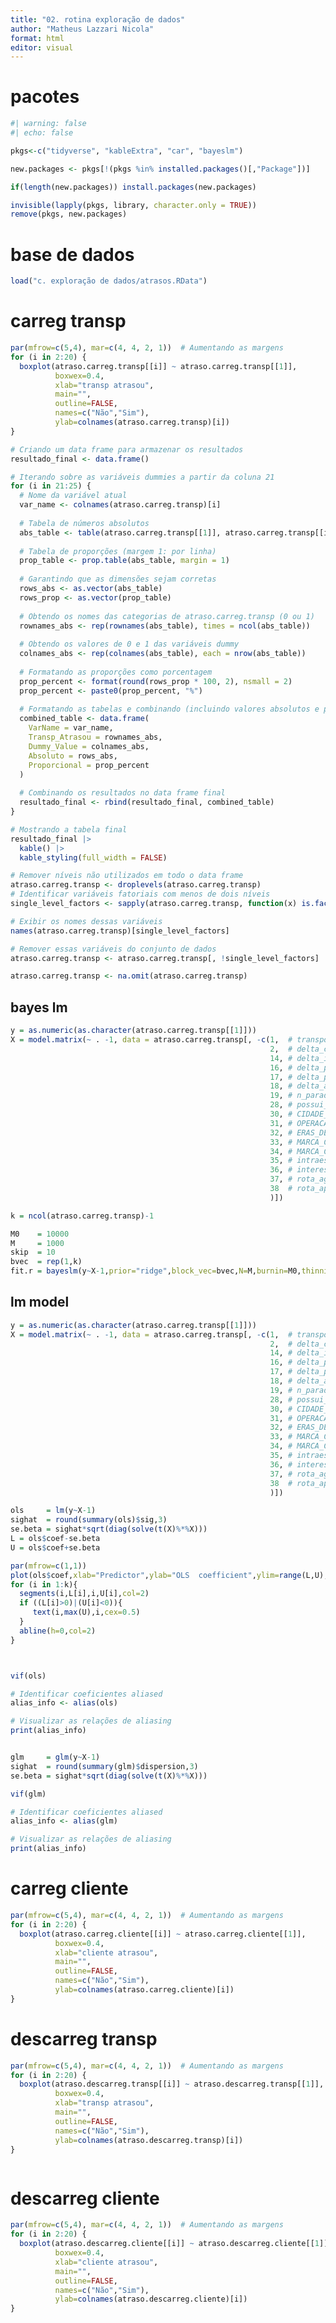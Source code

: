 ---
title: "02. rotina exploração de dados"
author: "Matheus Lazzari Nicola"
format: html
editor: visual
---

# pacotes

```{r}
#| warning: false
#| echo: false

pkgs<-c("tidyverse", "kableExtra", "car", "bayeslm")

new.packages <- pkgs[!(pkgs %in% installed.packages()[,"Package"])]

if(length(new.packages)) install.packages(new.packages)

invisible(lapply(pkgs, library, character.only = TRUE))
remove(pkgs, new.packages)

```

# base de dados

```{r}
load("c. exploração de dados/atrasos.RData")
```

# carreg transp

```{r}
par(mfrow=c(5,4), mar=c(4, 4, 2, 1))  # Aumentando as margens
for (i in 2:20) {
  boxplot(atraso.carreg.transp[[i]] ~ atraso.carreg.transp[[1]],
          boxwex=0.4,
          xlab="transp atrasou",
          main="",
          outline=FALSE,
          names=c("Não","Sim"),
          ylab=colnames(atraso.carreg.transp)[i])
}

```

```{r}
# Criando um data frame para armazenar os resultados
resultado_final <- data.frame()

# Iterando sobre as variáveis dummies a partir da coluna 21
for (i in 21:25) {
  # Nome da variável atual
  var_name <- colnames(atraso.carreg.transp)[i]
  
  # Tabela de números absolutos
  abs_table <- table(atraso.carreg.transp[[1]], atraso.carreg.transp[[i]])
  
  # Tabela de proporções (margem 1: por linha)
  prop_table <- prop.table(abs_table, margin = 1)
  
  # Garantindo que as dimensões sejam corretas
  rows_abs <- as.vector(abs_table)
  rows_prop <- as.vector(prop_table)
  
  # Obtendo os nomes das categorias de atraso.carreg.transp (0 ou 1)
  rownames_abs <- rep(rownames(abs_table), times = ncol(abs_table))
  
  # Obtendo os valores de 0 e 1 das variáveis dummy
  colnames_abs <- rep(colnames(abs_table), each = nrow(abs_table))
  
  # Formatando as proporções como porcentagem
  prop_percent <- format(round(rows_prop * 100, 2), nsmall = 2)
  prop_percent <- paste0(prop_percent, "%")
  
  # Formatando as tabelas e combinando (incluindo valores absolutos e proporcionais)
  combined_table <- data.frame(
    VarName = var_name,
    Transp_Atrasou = rownames_abs,
    Dummy_Value = colnames_abs,
    Absoluto = rows_abs,
    Proporcional = prop_percent
  )
  
  # Combinando os resultados no data frame final
  resultado_final <- rbind(resultado_final, combined_table)
}

# Mostrando a tabela final
resultado_final |>
  kable() |>
  kable_styling(full_width = FALSE)
```

```{r}
# Remover níveis não utilizados em todo o data frame
atraso.carreg.transp <- droplevels(atraso.carreg.transp)
# Identificar variáveis fatoriais com menos de dois níveis
single_level_factors <- sapply(atraso.carreg.transp, function(x) is.factor(x) && nlevels(x) < 2)

# Exibir os nomes dessas variáveis
names(atraso.carreg.transp)[single_level_factors]

# Remover essas variáveis do conjunto de dados
atraso.carreg.transp <- atraso.carreg.transp[, !single_level_factors]

atraso.carreg.transp <- na.omit(atraso.carreg.transp)


```

## bayes lm

```{r}
y = as.numeric(as.character(atraso.carreg.transp[[1]]))
X = model.matrix(~ . -1, data = atraso.carreg.transp[, -c(1,  # transportador_atrasou
                                                          2,  # delta_carregamento,
                                                          14, # delta_inicio_cadastro
                                                          16, # delta_pinicio_inicio
                                                          17, # delta_pfim_fim
                                                          18, # delta_agenda_chegada
                                                          19, # n_paradas.rast
                                                          28, # possui_prioridade
                                                          30, # CIDADE_OPERACO
                                                          31, # OPERACAO
                                                          32, # ERAS_DESCRICAO
                                                          33, # MARCA_CAVALO
                                                          34, # MARCA_CARRETA
                                                          35, # intraestado
                                                          36, # interestado
                                                          37, # rota_agrupada
                                                          38  # rota_aprovada
                                                          )])

k = ncol(atraso.carreg.transp)-1

M0    = 10000
M     = 1000
skip  = 10
bvec  = rep(1,k)
fit.r = bayeslm(y~X-1,prior="ridge",block_vec=bvec,N=M,burnin=M0,thinning=skip)
```

## lm model

```{r}
y = as.numeric(as.character(atraso.carreg.transp[[1]]))
X = model.matrix(~ . -1, data = atraso.carreg.transp[, -c(1,  # transportador_atrasou
                                                          2,  # delta_carregamento,
                                                          14, # delta_inicio_cadastro
                                                          16, # delta_pinicio_inicio
                                                          17, # delta_pfim_fim
                                                          18, # delta_agenda_chegada
                                                          19, # n_paradas.rast
                                                          28, # possui_prioridade
                                                          30, # CIDADE_OPERACO
                                                          31, # OPERACAO
                                                          32, # ERAS_DESCRICAO
                                                          33, # MARCA_CAVALO
                                                          34, # MARCA_CARRETA
                                                          35, # intraestado
                                                          36, # interestado
                                                          37, # rota_agrupada
                                                          38  # rota_aprovada
                                                          )])

ols     = lm(y~X-1)
sighat  = round(summary(ols)$sig,3)
se.beta = sighat*sqrt(diag(solve(t(X)%*%X)))
L = ols$coef-se.beta
U = ols$coef+se.beta

par(mfrow=c(1,1))
plot(ols$coef,xlab="Predictor",ylab="OLS  coefficient",ylim=range(L,U),cex=0.5,col=2,pch=16)
for (i in 1:k){
  segments(i,L[i],i,U[i],col=2)
  if ((L[i]>0)|(U[i]<0)){
     text(i,max(U),i,cex=0.5)
  }
  abline(h=0,col=2)
}



vif(ols)

# Identificar coeficientes aliased
alias_info <- alias(ols)

# Visualizar as relações de aliasing
print(alias_info)


glm     = glm(y~X-1)
sighat  = round(summary(glm)$dispersion,3)
se.beta = sighat*sqrt(diag(solve(t(X)%*%X)))

vif(glm) 

# Identificar coeficientes aliased
alias_info <- alias(glm)

# Visualizar as relações de aliasing
print(alias_info)
```

# carreg cliente

```{r}
par(mfrow=c(5,4), mar=c(4, 4, 2, 1))  # Aumentando as margens
for (i in 2:20) {
  boxplot(atraso.carreg.cliente[[i]] ~ atraso.carreg.cliente[[1]],
          boxwex=0.4,
          xlab="cliente atrasou",
          main="",
          outline=FALSE,
          names=c("Não","Sim"),
          ylab=colnames(atraso.carreg.cliente)[i])
}
```

# descarreg transp

```{r}
par(mfrow=c(5,4), mar=c(4, 4, 2, 1))  # Aumentando as margens
for (i in 2:20) {
  boxplot(atraso.descarreg.transp[[i]] ~ atraso.descarreg.transp[[1]],
          boxwex=0.4,
          xlab="transp atrasou",
          main="",
          outline=FALSE,
          names=c("Não","Sim"),
          ylab=colnames(atraso.descarreg.transp)[i])
}



```

# descarreg cliente

```{r}
par(mfrow=c(5,4), mar=c(4, 4, 2, 1))  # Aumentando as margens
for (i in 2:20) {
  boxplot(atraso.descarreg.cliente[[i]] ~ atraso.descarreg.cliente[[1]],
          boxwex=0.4,
          xlab="cliente atrasou",
          main="",
          outline=FALSE,
          names=c("Não","Sim"),
          ylab=colnames(atraso.descarreg.cliente)[i])
}
```
